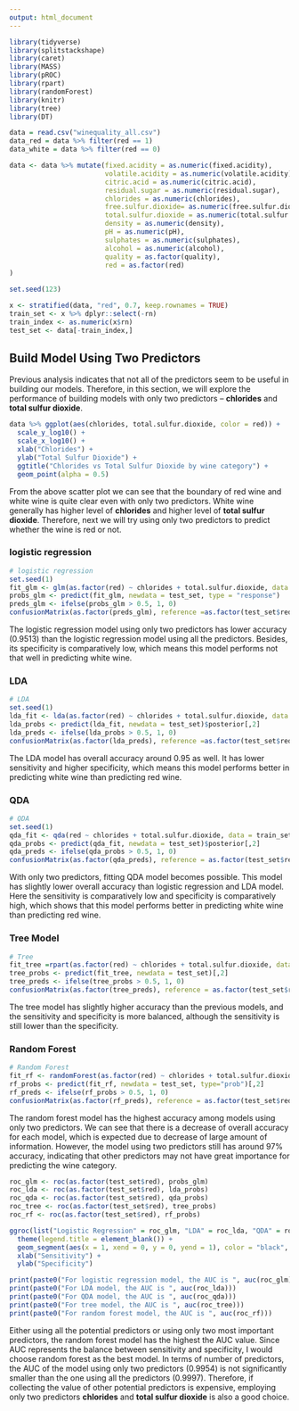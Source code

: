 ```yaml
---
output: html_document
---
```


```r
library(tidyverse)
library(splitstackshape)
library(caret)
library(MASS)
library(pROC)
library(rpart)
library(randomForest)
library(knitr)
library(tree)
library(DT)

data = read.csv("winequality_all.csv")
data_red = data %>% filter(red == 1)
data_white = data %>% filter(red == 0)

data <- data %>% mutate(fixed.acidity = as.numeric(fixed.acidity),
                        volatile.acidity = as.numeric(volatile.acidity),
                        citric.acid = as.numeric(citric.acid),
                        residual.sugar = as.numeric(residual.sugar),
                        chlorides = as.numeric(chlorides),
                        free.sulfur.dioxide= as.numeric(free.sulfur.dioxide),
                        total.sulfur.dioxide = as.numeric(total.sulfur.dioxide),
                        density = as.numeric(density),
                        pH = as.numeric(pH),
                        sulphates = as.numeric(sulphates),
                        alcohol = as.numeric(alcohol),
                        quality = as.factor(quality),
                        red = as.factor(red)
)

set.seed(123)

x <- stratified(data, "red", 0.7, keep.rownames = TRUE)
train_set <- x %>% dplyr::select(-rn)
train_index <- as.numeric(x$rn)
test_set <- data[-train_index,]
```

## Build Model Using Two Predictors

Previous analysis indicates that not all of the predictors seem to be useful in building our models. Therefore, in this section, we will explore the performance of building models with only two predictors -- __chlorides__ and __total sulfur dioxide__.

```r
data %>% ggplot(aes(chlorides, total.sulfur.dioxide, color = red)) +
  scale_y_log10() + 
  scale_x_log10() +
  xlab("Chlorides") + 
  ylab("Total Sulfur Dioxide") +
  ggtitle("Chlorides vs Total Sulfur Dioxide by wine category") +
  geom_point(alpha = 0.5) 
```

From the above scatter plot we can see that the boundary of red wine and white wine is quite clear even with only two predictors. White wine generally has higher level of __chlorides__ and higher level of __total sulfur dioxide__. Therefore, next we will try using only two predictors to predict whether the wine is red or not.

### logistic regression
```r
# logistic regression
set.seed(1)
fit_glm <- glm(as.factor(red) ~ chlorides + total.sulfur.dioxide, data = train_set, family = "binomial")
probs_glm <- predict(fit_glm, newdata = test_set, type = "response")
preds_glm <- ifelse(probs_glm > 0.5, 1, 0)
confusionMatrix(as.factor(preds_glm), reference =as.factor(test_set$red))
```

The logistic regression model using only two predictors has lower accuracy (0.9513) than the logistic regression model using all the predictors. Besides, its specificity is comparatively low, which means this model performs not that well in predicting white wine.

### LDA
```r
# LDA 
set.seed(1)
lda_fit <- lda(as.factor(red) ~ chlorides + total.sulfur.dioxide, data = train_set)
lda_probs <- predict(lda_fit, newdata = test_set)$posterior[,2]
lda_preds <- ifelse(lda_probs > 0.5, 1, 0)
confusionMatrix(as.factor(lda_preds), reference =as.factor(test_set$red), positive = "1")
```

The LDA model has overall accuracy around 0.95 as well. It has lower sensitivity and higher specificity, which means this model performs better in predicting white wine than predicting red wine. 

### QDA
```r
# QDA
set.seed(1)
qda_fit <- qda(red ~ chlorides + total.sulfur.dioxide, data = train_set)
qda_probs <- predict(qda_fit, newdata = test_set)$posterior[,2]
qda_preds <- ifelse(qda_probs > 0.5, 1, 0)
confusionMatrix(as.factor(qda_preds), reference = as.factor(test_set$red), positive = "1")
```

With only two predictors, fitting QDA model becomes possible. This model has slightly lower overall accuracy than logistic regression and LDA model. Here the sensitivity is comparatively low and specificity is comparatively high, which shows that this model performs better in predicting white wine than predicting red wine.

### Tree Model
```r
# Tree
fit_tree =rpart(as.factor(red) ~ chlorides + total.sulfur.dioxide, data=train_set)  
tree_probs <- predict(fit_tree, newdata = test_set)[,2]
tree_preds <- ifelse(tree_probs > 0.5, 1, 0)
confusionMatrix(as.factor(tree_preds), reference = as.factor(test_set$red), positive = "1")
```

The tree model has slightly higher accuracy than the previous models, and the sensitivity and specificity is more balanced, although the sensitivity is still lower than the specificity.

### Random Forest
```r
# Random Forest
fit_rf <- randomForest(as.factor(red) ~ chlorides + total.sulfur.dioxide, data=train_set)
rf_probs <- predict(fit_rf, newdata = test_set, type="prob")[,2]
rf_preds <- ifelse(rf_probs > 0.5, 1, 0)
confusionMatrix(as.factor(rf_preds), reference = as.factor(test_set$red), positive = "1")
```

The random forest model has the highest accuracy among models using only two predictors. We can see that there is a decrease of overall accuracy for each model, which is expected due to decrease of large amount of information. However, the model using two predictors still has around 97% accuracy, indicating that other predictors may not have great importance for predicting the wine category.

```r
roc_glm <- roc(as.factor(test_set$red), probs_glm)
roc_lda <- roc(as.factor(test_set$red), lda_probs)
roc_qda <- roc(as.factor(test_set$red), qda_probs)
roc_tree <- roc(as.factor(test_set$red), tree_probs)
roc_rf <- roc(as.factor(test_set$red), rf_probs)

ggroc(list("Logistic Regression" = roc_glm, "LDA" = roc_lda, "QDA" = roc_qda, "Decision Tree" = roc_tree, "Random Forest" = roc_rf)) +
  theme(legend.title = element_blank()) +
  geom_segment(aes(x = 1, xend = 0, y = 0, yend = 1), color = "black", linetype = "dashed") +
  xlab("Sensitivity") +
  ylab("Specificity")
```
```r
print(paste0("For logistic regression model, the AUC is ", auc(roc_glm)))
print(paste0("For LDA model, the AUC is ", auc(roc_lda)))
print(paste0("For QDA model, the AUC is ", auc(roc_qda)))
print(paste0("For tree model, the AUC is ", auc(roc_tree)))
print(paste0("For random forest model, the AUC is ", auc(roc_rf)))
```

Either using all the potential predictors or using only two most important predictors, the random forest model has the highest the AUC value. Since AUC represents the balance between sensitivity and specificity, I would choose random forest as the best model. In terms of number of predictors, the AUC of the model using only two predictors (0.9954) is not significantly smaller than the one using all the predictors (0.9997). Therefore, if collecting the value of other potential predictors is expensive, employing only two predictors __chlorides__ and __total sulfur dioxide__ is also a good choice.
